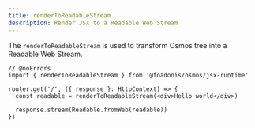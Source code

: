 ```yaml
---
title: renderToReadableStream
description: Render JSX to a Readable Web Stream
---
```


The `renderToReadableStream` is used to transform Osmos tree into a Readable Web Stream.

```tsx twoslash
// @noErrors
import { renderToReadableStream } from '@foadonis/osmos/jsx-runtime'

router.get('/', ({ response }: HttpContext) => {
  const readable = renderToReadableStream(<div>Hello world</div>)

  response.stream(Readable.fromWeb(readable))
})
```
